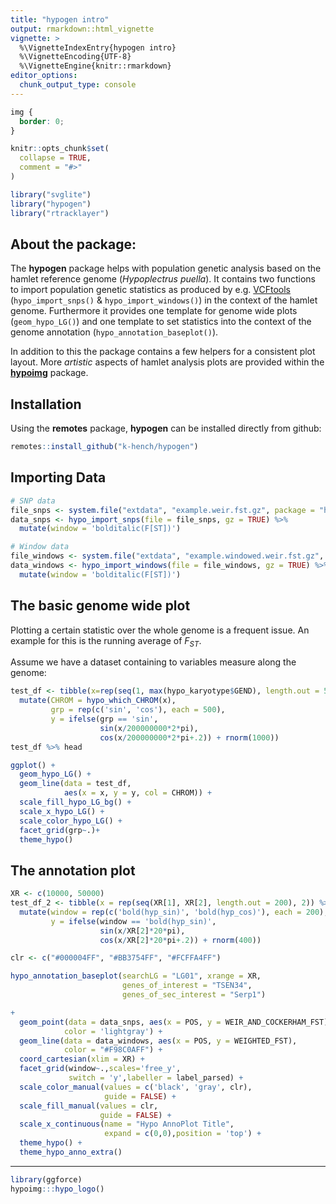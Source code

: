 ```yaml
---
title: "hypogen intro"
output: rmarkdown::html_vignette
vignette: >
  %\VignetteIndexEntry{hypogen intro}
  %\VignetteEncoding{UTF-8}
  %\VignetteEngine{knitr::rmarkdown}
editor_options:
  chunk_output_type: console
---
```


```css
img {
  border: 0;
}
```

```r
knitr::opts_chunk$set(
  collapse = TRUE,
  comment = "#>"
)

library("svglite")
library("hypogen")
library("rtracklayer")
```

## About the package:

The **hypogen** package helps with population genetic analysis based on the hamlet reference genome (*Hypoplectrus puella*). It contains two functions to import population genetic statistics as produced by e.g. [VCFtools](https://vcftools.github.io/index.html) (`hypo_import_snps()` & `hypo_import_windows()`) in the context of the hamlet genome. Furthermore it provides one template for genome wide plots (`geom_hypo_LG()`) and one template to set statistics into the context of the genome annotation (`hypo_annotation_baseplot()`).

In addition to this the package contains a few helpers for a consistent plot layout.
More *artistic* aspects of hamlet analysis plots are provided within the [**hypoimg**](www.github.com/k-hench/hypoimg) package.

## Installation

Using the **remotes** package, **hypogen** can be installed directly from github:

```r
remotes::install_github("k-hench/hypogen")
```

## Importing Data
```r
# SNP data
file_snps <- system.file("extdata", "example.weir.fst.gz", package = "hypogen")
data_snps <- hypo_import_snps(file = file_snps, gz = TRUE) %>%
  mutate(window = 'bolditalic(F[ST])')

# Window data
file_windows <- system.file("extdata", "example.windowed.weir.fst.gz", package = "hypogen")
data_windows <- hypo_import_windows(file = file_windows, gz = TRUE) %>%
  mutate(window = 'bolditalic(F[ST])')
```

## The basic genome wide plot

Plotting a certain statistic over the whole genome is a frequent issue. An example for this is the running average of *F~ST~*.

Assume we have a dataset containing to variables measure along the genome:

```r
test_df <- tibble(x=rep(seq(1, max(hypo_karyotype$GEND), length.out = 500), 2)) %>%
  mutate(CHROM = hypo_which_CHROM(x),
         grp = rep(c('sin', 'cos'), each = 500),
         y = ifelse(grp == 'sin', 
                    sin(x/200000000*2*pi),
                    cos(x/200000000*2*pi+.2)) + rnorm(1000))
test_df %>% head
```

```r
ggplot() +
  geom_hypo_LG() +
  geom_line(data = test_df,
            aes(x = x, y = y, col = CHROM)) +
  scale_fill_hypo_LG_bg() +
  scale_x_hypo_LG() +
  scale_color_hypo_LG() +
  facet_grid(grp~.)+
  theme_hypo()
```

## The annotation plot

```r
XR <- c(10000, 50000)
test_df_2 <- tibble(x = rep(seq(XR[1], XR[2], length.out = 200), 2)) %>%
  mutate(window = rep(c('bold(hyp_sin)', 'bold(hyp_cos)'), each = 200),
         y = ifelse(window == 'bold(hyp_sin)',
                    sin(x/XR[2]*20*pi),
                    cos(x/XR[2]*20*pi+.2)) + rnorm(400))
```

```r
clr <- c("#000004FF", "#BB3754FF", "#FCFFA4FF")
```


```r
hypo_annotation_baseplot(searchLG = "LG01", xrange = XR,
                         genes_of_interest = "TSEN34",
                         genes_of_sec_interest = "Serp1")
```


```r
+
  geom_point(data = data_snps, aes(x = POS, y = WEIR_AND_COCKERHAM_FST),
            color = 'lightgray') +
  geom_line(data = data_windows, aes(x = POS, y = WEIGHTED_FST),
            color = "#F98C0AFF") +
  coord_cartesian(xlim = XR) +
  facet_grid(window~.,scales='free_y',
             switch = 'y',labeller = label_parsed) +
  scale_color_manual(values = c('black', 'gray', clr),
                     guide = FALSE) +
  scale_fill_manual(values = clr,
                    guide = FALSE) +
  scale_x_continuous(name = "Hypo AnnoPlot Title",
                     expand = c(0,0),position = 'top') +
  theme_hypo() +
  theme_hypo_anno_extra()
```

------------------------

```r
library(ggforce)
hypoimg:::hypo_logo()
```
